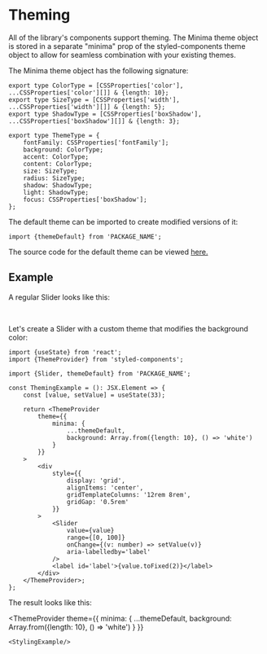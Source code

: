 



<Meta title="Theming"/>

# Theming

All of the library's components support theming. The Minima theme object is stored in a separate "minima" prop of the styled-components theme object to allow for seamless combination with your existing themes.

The Minima theme object has the following signature:

```tsx
export type ColorType = [CSSProperties['color'], ...CSSProperties['color'][]] & {length: 10};
export type SizeType = [CSSProperties['width'], ...CSSProperties['width'][]] & {length: 5};
export type ShadowType = [CSSProperties['boxShadow'], ...CSSProperties['boxShadow'][]] & {length: 3};

export type ThemeType = {
	fontFamily: CSSProperties['fontFamily'];
	background: ColorType;
	accent: ColorType;
	content: ColorType;
	size: SizeType;
	radius: SizeType;
	shadow: ShadowType;
	light: ShadowType;
	focus: CSSProperties['boxShadow'];
};
```
The default theme can be imported to create modified versions of it:
```tsx
import {themeDefault} from 'PACKAGE_NAME';
```

The source code for the default theme can be viewed [here.](REPOSITORY_URL/blob/main/src/utils/theme.ts)

## Example

A regular Slider looks like this:

<StylingExample/>

<br/>

Let's create a Slider with a custom theme that modifies the background color:

```tsx
import {useState} from 'react';
import {ThemeProvider} from 'styled-components';

import {Slider, themeDefault} from 'PACKAGE_NAME';

const ThemingExample = (): JSX.Element => {
	const [value, setValue] = useState(33);

	return <ThemeProvider
		theme={{
			minima: {
				...themeDefault,
				background: Array.from({length: 10}, () => 'white')
			}
		}}
	>
		<div
			style={{
				display: 'grid',
				alignItems: 'center',
				gridTemplateColumns: '12rem 8rem',
				gridGap: '0.5rem'
			}}
		>
			<Slider
				value={value}
				range={[0, 100]}
				onChange={(v: number) => setValue(v)}
				aria-labelledby='label'
			/>
			<label id='label'>{value.toFixed(2)}</label>
		</div>
	</ThemeProvider>;
};
```

The result looks like this:

<ThemeProvider
	theme={{
		minima: {
			...themeDefault,
			background: Array.from({length: 10}, () => 'white')
		}
	}}
>
	<StylingExample/>
</ThemeProvider>